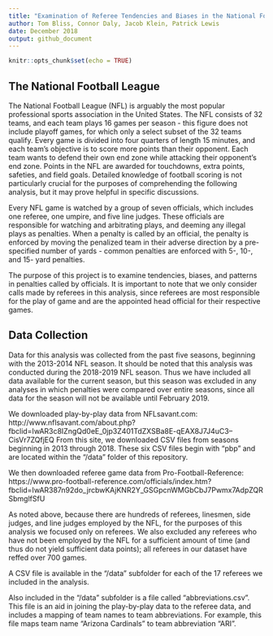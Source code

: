 ```yaml
---
title: "Examination of Referee Tendencies and Biases in the National Football League"
author: Tom Bliss, Connor Daly, Jacob Klein, Patrick Lewis
date: December 2018
output: github_document
---
```


```r
knitr::opts_chunk$set(echo = TRUE)
```

## The National Football League

The National Football League (NFL) is arguably the most popular professional sports association in the United States. The NFL consists of 32 teams, and each team plays 16 games per season - this figure does not include playoff games, for which only a select subset of the 32 teams qualify. Every game is divided into four quarters of length 15 minutes, and each team's objective is to score more points than their opponent. Each team wants to defend their own end zone while attacking their opponent's end zone. Points in the NFL are awarded for touchdowns, extra points, safeties, and field goals. Detailed knowledge of football scoring is not particularly crucial for the purposes of comprehending the following analysis, but it may prove helpful in specific discussions.

Every NFL game is watched by a group of seven officials, which includes one referee, one umpire, and five line judges. These officials are responsible for watching and arbitrating plays, and deeming any illegal plays as penalties. When a penalty is called by an official, the penalty is enforced by moving the penalized team in their adverse direction by a pre-specified number of yards - common penalties are enforced with 5-, 10-, and 15- yard penalties.

The purpose of this project is to examine tendencies, biases, and patterns in penalties called by officials. It is important to note that we only consider calls made by referees in this analysis, since referees are most responsible for the play of game and are the appointed head official for their respective games.

## Data Collection

Data for this analysis was collected from the past five seasons, beginning with the 2013-2014 NFL season. It should be noted that this analysis was conducted during the 2018-2019 NFL season. Thus we have included all data available for the current season, but this season was excluded in any analyses in which penalties were compared over entire seasons, since all data for the season will not be available until February 2019.

We downloaded play-by-play data from NFLsavant.com:
http://www.nflsavant.com/about.php?fbclid=IwAR3c8IZngQd0eE_0jp3Z401TdZXSBa8E-qEAX8J7J4uC3--CisVr7ZQfjEQ
From this site, we downloaded CSV files from seasons beginning in 2013 through 2018. These six CSV files begin with "pbp" and are located within the "/data" folder of this repository.

We then downloaded referee game data from Pro-Football-Reference:
https://www.pro-football-reference.com/officials/index.htm?fbclid=IwAR387n92do_jrcbwKAjKNR2Y_GSGpcnWMGbCbJ7Pwmx7AdpZQRSbmglfSfU

As noted above, because there are hundreds of referees, linesmen, side judges, and line judges employed by the NFL, for the purposes of this analysis we focused only on referees. We also excluded any referees who have not been employed by the NFL for a sufficient amount of time (and thus do not yield sufficient data points); all referees in our dataset have reffed over 700 games.

A CSV file is available in the "/data" subfolder for each of the 17 referees we included in the analysis.

Also included in the "/data" subfolder is a file called "abbreviations.csv". This file is an aid in joining the play-by-play data to the referee data, and includes a mapping of team names to team abbreviations. For example, this file maps team name "Arizona Cardinals" to team abbreviation "ARI".

